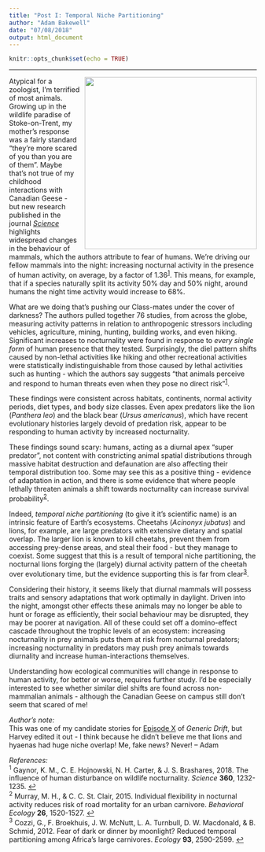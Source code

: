 ```yaml
---
title: "Post I: Temporal Niche Partitioning"
author: "Adam Bakewell"
date: "07/08/2018"
output: html_document
---
```


```r
knitr::opts_chunk$set(echo = TRUE)
```
***

<img align = "right" style = "width:350px; padding-bottom:0.5em; padding-left:0.5em" src = "images/male_greater_kudu.jpg" />

Atypical for a zoologist, I'm terrified of most animals. Growing up in the wildlife paradise of Stoke-on-Trent, my mother's response was a fairly standard "they're more scared of you than you are of them". Maybe that's not true of my childhood interactions with Canadian Geese - but new research published in the journal [*Science*](http://science.sciencemag.org/content/360/6394/1232) highlights widespread changes in the behaviour of mammals, which the authors attribute to fear of humans. We're driving our fellow mammals into the night: increasing nocturnal activity in the presence of human activity, on average, by a factor of 1.36<sup id = "a1">[1](#f1)</sup>. This means, for example, that if a species naturally split its activity 50% day and 50% night, around humans the night time activity would increase to 68%.

What are we doing that's pushing our Class-mates under the cover of darkness? The authors pulled together 76 studies, from across the globe, measuring activity patterns in relation to anthropogenic stressors including vehicles, agriculture, mining, hunting, building works, and even hiking. Significant increases to nocturnality were found in response to *every single form* of human presence that they tested. Surprisingly, the diel pattern shifts caused by non-lethal activities like hiking and other recreational activities were statistically indistinguishable from those caused by lethal activities such as hunting - which the authors say suggests "that animals perceive and respond to human threats even when they pose no direct risk"<sup id = "a1">[1](#f1)</sup>.

These findings were consistent across habitats, continents, normal activity periods, diet types, and body size classes. Even apex predators like the lion (*Panthera leo*) and the black bear (*Ursus americanus*), which have recent evolutionary histories largely devoid of predation risk, appear to be responding to human activity by increased nocturnality.

These findings sound scary: humans, acting as a diurnal apex "super predator", not content with constricting animal spatial distributions through massive habitat destruction and defaunation are also affecting their temporal distribution too. Some may see this as a positive thing - evidence of adaptation in action, and there is some evidence that where people lethally threaten animals a shift towards nocturnality can increase survival probability<sup id = "a2">[2](#f2)</sup>.

Indeed, *temporal niche partitioning* (to give it it's scientific name) is an intrinsic feature of Earth's ecosystems. Cheetahs (*Acinonyx jubatus*) and lions, for example, are large predators with extensive dietary and spatial overlap. The larger lion is known to kill cheetahs, prevent them from accessing prey-dense areas, and steal their food - but they manage to coexist. Some suggest that this is a result of temporal niche partitioning, the nocturnal lions forging the (largely) diurnal activity pattern of the cheetah over evolutionary time, but the evidence supporting this is far from clear<sup id = "a3">[3](#f3)</sup>.

Considering their history, it seems likely that diurnal mammals will possess traits and sensory adaptations that work optimally in daylight. Driven into the night, amongst other effects these animals may no longer be able to hunt or forage as efficiently, their social behaviour may be disrupted, they may be poorer at navigation. All of these could set off a domino-effect cascade throughout the trophic levels of an ecosystem: increasing nocturnality in prey animals puts them at risk from nocturnal predators; increasing nocturnality in predators may push prey animals towards diurnality and increase human-interactions themselves.

Understanding how ecological communities will change in response to human activity, for better or worse, requires further study. I'd be especially interested to see whether similar diel shifts are found across non-mammalian animals - although the Canadian Geese on campus still don't seem that scared of me!

*Author's note:*  
This was one of my candidate stories for [Episode X](http://genericdrift.com/gd-x-pangaea-park) of *Generic Drift*, but Harvey edited it out - I think because he didn't believe me that lions and hyaenas had huge niche overlap! Me, fake news? Never! -- Adam

*References:*  
<sup id="f1">1</sup> Gaynor, K. M., C. E. Hojnowski, N. H. Carter, & J. S. Brashares, 2018. The influence of human disturbance on wildlife nocturnality. *Science* **360**, 1232-1235. [↩︎](#a1)  
<sup id="f2">2</sup> Murray, M. H., & C. C. St. Clair, 2015. Individual flexibility in nocturnal activity reduces risk of road mortality for an urban carnivore. *Behavioral Ecology* **26**, 1520-1527. [↩︎](#a2)  
<sup id="f3">3</sup> Cozzi, G., F. Broekhuis, J. W. McNutt, L. A. Turnbull, D. W. Macdonald, & B. Schmid, 2012. Fear of dark or dinner by moonlight? Reduced temporal partitioning among Africa's large carnivores. *Ecology* **93**, 2590-2599. [↩︎](#a3)